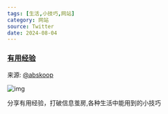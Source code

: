 ```yaml
---
tags: [生活,小技巧,网站]
category: 网站
source: Twitter
date: 2024-08-04
---
```


### [有用经验](https://yyjingyan.com/)

来源: [@abskoop](https://x.com/abskoop/status/1819360250073620583)

![img](/sections/018.png)

分享有用经验，打破信息茧房,各种生活中能用到的小技巧
